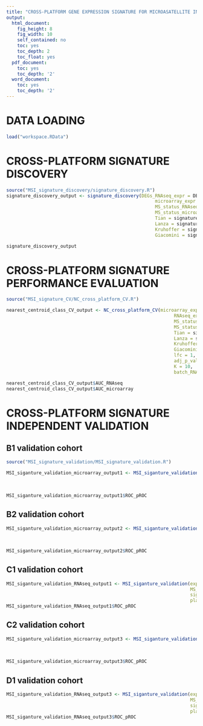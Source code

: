 ```yaml
---
title: "CROSS-PLATFORM GENE EXPRESSION SIGNATURE FOR MICROASATELLITE INSTABILITY IN COLORECTAL CANCER"
output:
  html_document:
    fig_height: 8
    fig_width: 10
    self_contained: no
    toc: yes
    toc_depth: 2
    toc_float: yes
  pdf_document:
    toc: yes
    toc_depth: '2'
  word_document:
    toc: yes
    toc_depth: '2'
---
```



# DATA LOADING

```r

load("workspace.RData")

```


# CROSS-PLATFORM SIGNATURE DISCOVERY


```r

source("MSI_signature_discovery/signature_discovery.R")
signature_discovery_output <- signature_discovery(DEGs_RNAseq_expr = DEGs_A1development,
                                                       microarray_expr = A2development_expression_QN,
                                                       MS_status_RNAseq = MS_status_A1development,
                                                       MS_status_microarray = MS_status_A2development,
                                                       Tian = signature_Tian_entrez,
                                                       Lanza = signature_Lanza_entrez,
                                                       Kruhoffer = signature_Kruhoffer_entrez,
                                                       Giacomini = signature_Giacomini_entrez)

```

```r

signature_discovery_output

```



# CROSS-PLATFORM SIGNATURE PERFORMANCE EVALUATION


```r

source("MSI_signature_CV/NC_cross_platform_CV.R")

nearest_centroid_class_CV_output <- NC_cross_platform_CV(microarray_expr = A2development_expression,
                                                              RNAseq_expr = A1development_counts,
                                                              MS_status_microarray = MS_status_A2development,
                                                              MS_status_RNAseq = MS_status_A1development,
                                                              Tian = signature_Tian_entrez,
                                                              Lanza = signature_Lanza_entrez,
                                                              Kruhoffer = signature_Kruhoffer_entrez,
                                                              Giacomini = signature_Giacomini_entrez,
                                                              lfc = 1,
                                                              adj_p_val_DEGs = 0.05,
                                                              K = 10,
                                                              batch_RNAseq = batch_A1development)

```

```r

nearest_centroid_class_CV_output$AUC_RNAseq
nearest_centroid_class_CV_output$AUC_microarray

```


# CROSS-PLATFORM SIGNATURE INDEPENDENT VALIDATION


## B1 validation cohort

```r

source("MSI_signature_validation/MSI_signature_validation.R")

MSI_siganture_validation_microarray_output1 <- MSI_siganture_validation(expr_matrix = B1validation_expression, 
                                                                        MS_status = MS_status_B1validation, 
                                                                        signature_discovery_output = signature_discovery_output, 
                                                                        platform="microarray")
MSI_siganture_validation_microarray_output1$ROC_pROC

```


## B2 validation cohort

```r

MSI_siganture_validation_microarray_output2 <- MSI_siganture_validation(expr_matrix = B2validation_expression, 
                                                                        MS_status = MS_status_B2validation, 
                                                                        signature_discovery_output = signature_discovery_output, 
                                                                        platform="microarray")
MSI_siganture_validation_microarray_output2$ROC_pROC

```


## C1 validation cohort

```r

MSI_siganture_validation_RNAseq_output1 <- MSI_siganture_validation(expr_matrix = C1validation_expression, 
                                                                    MS_status = MS_status_C1validation, 
                                                                    signature_discovery_output = signature_discovery_output, 
                                                                    platform="RNAseq")
MSI_siganture_validation_RNAseq_output1$ROC_pROC

```


## C2 validation cohort

```r

MSI_siganture_validation_microarray_output3 <- MSI_siganture_validation(expr_matrix = C2validation_expression, 
                                                                        MS_status = MS_status_C2validation, 
                                                                        signature_discovery_output = signature_discovery_output, 
                                                                        platform="microarray")
MSI_siganture_validation_microarray_output3$ROC_pROC

```


## D1 validation cohort

```r

MSI_siganture_validation_RNAseq_output3 <- MSI_siganture_validation(expr_matrix = D1validation_expression, 
                                                                    MS_status = MS_status_D1validation, 
                                                                    signature_discovery_output = signature_discovery_output, 
                                                                    platform="RNAseq")
MSI_siganture_validation_RNAseq_output3$ROC_pROC

```





